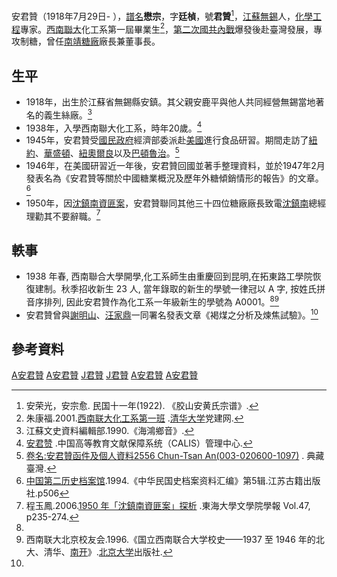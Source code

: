 安君贊（1918年7月29日- ），[[譜名|譜名]]'''懋宗'''，字'''廷楨'''，號'''君贊'''<ref>安荣光，安宗愈. 民国十一年(1922). 《胶山安黄氏宗谱》.</ref>，[[江蘇|江蘇]][[無錫|無錫]]人，[[化學工程|化學工程]]專家。[[西南聯大|西南聯大]]化工系第一屆畢業生<ref>朱康福.2001.[http://wzpt.cic.tsinghua.edu.cn/publish/dangjian/136/2012/20120323105808037774990/20120323105808037774990_.html 西南联大化工系第一班] {{Wayback|url=http://wzpt.cic.tsinghua.edu.cn/publish/dangjian/136/2012/20120323105808037774990/20120323105808037774990_.html |date=20200721144753 }}.[[清华大学|清华大学]]党建网.</ref>，[[第二次國共內戰|第二次國共內戰]]爆發後赴臺灣發展，專攻制糖，曾任[[南靖糖廠|南靖糖廠]]廠長兼董事長。

==生平==
*1918年，出生於江蘇省無錫縣安鎮。其父親安鹿平與他人共同經營無錫當地著名的義生絲廠。<ref>江蘇文史資料編輯部.1990.《海鴻鄉音》.</ref><br>
*1938年，入學西南聯大化工系，時年20歲。<ref name="ajz">[http://scs.bj.calis.edu.cn/211010/ssml/view.html?_id=s28_2006 安君赞] {{Wayback|url=http://scs.bj.calis.edu.cn/211010/ssml/view.html?_id=s28_2006 |date=20200721223216 }}.中国高等教育文献保障系统（CALIS）管理中心.</ref><br>
*1945年，安君贊受[[國民政府|國民政府]]經濟部委派赴[[美國|美國]]進行食品研習。期間走訪了[[紐約|紐約]]、[[華盛頓|華盛頓]]、[[紐奧爾良|紐奧爾良]]以及[[巴頓魯治|巴頓魯治]]。<ref>[https://catalog.digitalarchives.tw/item/00/14/25/73.html 卷名:安君贊函件及個人資料2556 Chun-Tsan An(003-020600-1097)] {{Wayback|url=https://catalog.digitalarchives.tw/item/00/14/25/73.html |date=20200722020544 }}. 典藏臺灣.</ref><br>
*1946年，在美國研習近一年後，安君贊回國並著手整理資料，並於1947年2月發表名為《安君贊等關於中國糖業概況及歷年外糖傾銷情形的報告》的文章。<ref>[[中国第二历史档案馆|中国第二历史档案馆]].1994.《中华民国史档案资料汇编》第5辑.江苏古籍出版社.p506</ref>
*1950年，因[[沈鎮南資匪案|沈鎮南資匪案]]，安君贊聯同其他三十四位糖廠廠長致電[[沈鎮南|沈鎮南]]總經理勸其不要辭職。<ref>程玉鳳.2006.[http://thuir.thu.edu.tw/retrieve/12001/00047-7.pdf 1950 年「沈鎮南資匪案」探析] {{Wayback|url=http://thuir.thu.edu.tw/retrieve/12001/00047-7.pdf |date=20200721170027 }}.東海大學文學院學報 Vol.47, p235-274.</ref>

==軼事==
*1938 年春, 西南聯合大學開學,化工系師生由重慶回到昆明,在拓東路工學院恢復建制。秋季招收新生 23 人, 當年錄取的新生的學號一律冠以 A 字, 按姓氏拼音序排列, 因此安君贊作為化工系一年級新生的學號為 A0001。<ref name="ajz" /><ref name="xnld">西南联大北京校友会.1996.《国立西南联合大学校史——1937 至 1946 年的北大、清华、[[南开大学|南开]]》.[[北京大学|北京大学]]出版社.</ref>
*安君贊曾與[[謝明山|謝明山]]、[[汪家鼎|汪家鼎]]一同署名發表文章《褐煤之分析及煉焦試驗》。<ref name="xnld" />

==參考資料==
<references />
[[Category:江蘇人|A安君贊]]
[[Category:無錫人|A安君贊]]
[[Category:安姓|J君贊]]
[[Category:無錫安氏|J君贊]]
[[Category:國立西南聯合大學校友|A安君贊]]
[[Category:台灣戰後江蘇移民|A安君贊]]